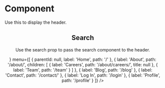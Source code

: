 
<Meta title="Components/Molecules/Header" component={Header} />

# Component

Use this to display the header.

<Canvas>
  <Story name="Component">
    <Header
      menu={[
        {
          __typename: 'MenuItem',
          id: 'cG9zdDozMQ==',
          parentId: null,
          label: 'Home',
          path: '/',
          target: null,
          title: null,
          children: []
        },
        {
          __typename: 'MenuItem',
          id: 'cG9zdDoyMjE=',
          parentId: null,
          label: 'About',
          path: '/about/',
          target: null,
          title: null,
          children: [
            {
              __typename: 'MenuItem',
              id: 'cG9zdDozODE=',
              parentId: 'cG9zdDoyMjE=',
              label: 'Careers',
              path: '/about/careers/',
              target: null,
              title: null,
              children: []
            },
            {
              __typename: 'MenuItem',
              id: 'cG9zdDozMTE=',
              parentId: 'cG9zdDoyMjE=',
              label: 'Team',
              path: '/team',
              target: null,
              title: null,
              children: []
            }
          ]
        },
        {
          __typename: 'MenuItem',
          id: 'cG9zdDoyOTQ=',
          parentId: null,
          label: 'Blog',
          path: '/blog',
          target: null,
          title: null,
          children: []
        },
        {
          __typename: 'MenuItem',
          id: 'cG9zdDoyMTc=',
          parentId: null,
          label: 'Contact',
          path: '/contact/',
          target: null,
          title: null,
          children: []
        },
        {
          __typename: 'MenuItem',
          id: 'cG9zdDo0MDA=',
          parentId: null,
          label: 'Log In',
          path: '/login',
          target: null,
          title: null,
          children: []
        },
        {
          __typename: 'MenuItem',
          id: 'cG9zdDo0MDE=',
          parentId: null,
          label: 'Profile',
          path: '/profile',
          target: null,
          title: null,
          children: []
        }
      ]}
    />
  </Story>
</Canvas>

## Search

Use the search prop to pass the search component to the header.

<Canvas>
  <Story name="Search">
    <Header
      search={<input type="text" name="search" placeholder="Search" />}
      menu={[
        {
          parentId: null,
          label: 'Home',
          path: '/'
        },
        {
          label: 'About',
          path: '/about/',
          children: [
            {
              label: 'Careers',
              path: '/about/careers/',
              title: null
            },
            {
              label: 'Team',
              path: '/team'
            }
          ]
        },
        {
          label: 'Blog',
          path: '/blog'
        },
        {
          label: 'Contact',
          path: '/contact/'
        },
        {
          label: 'Log In',
          path: '/login'
        },
        {
          label: 'Profile',
          path: '/profile'
        }
      ]}
    />
  </Story>
</Canvas>
